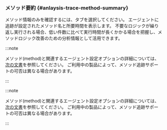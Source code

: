 ### メソッド要約 {#anlaysis-trace-method-summary}

<ImgLang img="analysis-tx-method-summary.png" desc="メソッド要約" />

メソッド情報のみを確認するには、<Cmdname sid="TTL06130" className="uitext" />タブを選択してください。 エージェントに追跡が設定されたメソッド名と所要時間を表示します。 不要なロジックが繰り返し実行される場合、低い件数に比べて実行時間が長くかかる場合を把握し、メソッドロジック改善のための分析情報として活用できます。

<Xclude product='kubernetes'>

:::note

メソッド(method)と関連するエージェント設定オプションの詳細については、[次の文書](agent-transaction)を参照してください。 ご利用中の製品によって、メソッド追跡サポートの可否は異なる場合があります。

:::

</Xclude>

<InDoc product='kubernetes'>

:::note

メソッド(method)と関連するエージェント設定オプションの詳細については、[次の文書](../java/agent-transaction)を参照してください。 ご利用中の製品によって、メソッド追跡サポートの可否は異なる場合があります。

:::

</InDoc>
